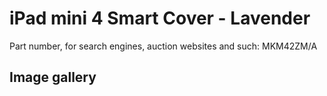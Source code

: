 
# iPad mini 4 Smart Cover - Lavender

Part number, for search engines, auction websites and such: MKM42ZM/A

## Image gallery

<div style={{ width: "768px" }}>
  <GalleryComponent
    images={[
      {
        original: "/everysource/MKM42.webp",
        thumbnail: "/everypreview/MKM42.webp",
      },
      {
        original: "/everysource/MKM42_AV1_GOLD.webp",
        thumbnail: "/everypreview/MKM42_AV1_GOLD.webp",
      },
      {
        original: "/everysource/MKM42_AV1_SILVER.webp",
        thumbnail: "/everypreview/MKM42_AV1_SILVER.webp",
      },
      {
        original: "/everysource/MKM42_AV1_SPACE_GRAY.webp",
        thumbnail: "/everypreview/MKM42_AV1_SPACE_GRAY.webp",
      },
      {
        original: "/everysource/MKM42_AV2.webp",
        thumbnail: "/everypreview/MKM42_AV2.webp",
      },
      {
        original: "/everysource/MKM42_AV3.webp",
        thumbnail: "/everypreview/MKM42_AV3.webp",
      }
    ]}
  />
</div>